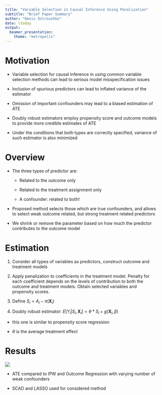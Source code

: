 ```yaml
---
title: "Variable Selection in Causal Inference Using Penalization"
subtitle: "Brief Paper Summary"
author: "Denis Ostroushko"
date: \today
output:
  beamer_presentation:
    theme: "metropolis"
---
```


<!--


    colortheme: "owl"
    
    --> 

# Motivation 

- Variable selection for causal inference in using common variable selection methods can lead to serious model misspecification issues

- Inclusion of spurious predictors can lead to inflated variance of the estimator 

- Omission of important confounders may lead to a biased estimation of ATE 

- Doubly robust estimators employ propensity score and outcome models to provide more credible estimates of ATE 

- Under the conditions that both types are correctly specified, variance of such estimator is also minimized 


# Overview  

- The three types of predictor are: 
  
  * Related to the outcome only 

  * Related to the treatment assignment only 

  * A confounder: related to both! 
  
- Proposed method selects those which are true confounders, and allows to select weak outcome related, but strong treatment related predictors

- We shrink or remove the parameter based on how much the predictor contributes to the outcome model 

# Estimation

1. Consider all types of variables as predictors, construct outcome and treatment models 

2. Apply penalization to coefficients in the treatment model. Penalty for each coefficient depends on the levels of contribution to both the outcome and treatment models. Obtain selected variables and propensity scores. 

3. Define $S_i = A_i - \pi(\textbf{X}_i)$

4. Doubly robust estimator: $E[Y_i | S_i, \textbf{X}_i] = \theta * S_i + g(\textbf{X}_i, \beta)$
  * this one is similar to propensity score regression 
  
  * $\theta$ is the average treatment effect 
  
# Results 

![](tab.png)

* ATE compared to IPW and Outcome Regression with varying number of weak confounders 

* SCAD and LASSO used for considered method